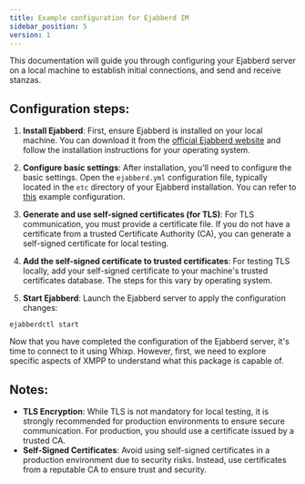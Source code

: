 ```yaml
---
title: Example configuration for Ejabberd IM
sidebar_position: 5
version: 1
---
```


This documentation will guide you through configuring your Ejabberd server on a local machine to establish initial connections, and send and receive stanzas.

## Configuration steps:

1. **Install Ejabberd**: First, ensure Ejabberd is installed on your local machine. You can download it from the [official Ejabberd website](https://www.process-one.net/en/ejabberd/downloads/) and follow the installation instructions for your operating system.

2. **Configure basic settings**: After installation, you'll need to configure the basic settings. Open the `ejabberd.yml` configuration file, typically located in the `etc` directory of your Ejabberd installation. You can refer to [this](https://github.com/processone/ejabberd/blob/master/ejabberd.yml.example) example configuration.

3. **Generate and use self-signed certificates (for TLS)**: For TLS communication, you must provide a certificate file. If you do not have a certificate from a trusted Certificate Authority (CA), you can generate a self-signed certificate for local testing.

4. **Add the self-signed certificate to trusted certificates**: For testing TLS locally, add your self-signed certificate to your machine's trusted certificates database. The steps for this vary by operating system.

5. **Start Ejabberd**: Launch the Ejabberd server to apply the configuration changes:

```console
ejabberdctl start
```

Now that you have completed the configuration of the Ejabberd server, it's time to connect to it using Whixp. However, first, we need to explore specific aspects of XMPP to understand what this package is capable of.

## Notes:

- **TLS Encryption**: While TLS is not mandatory for local testing, it is strongly recommended for production environments to ensure secure communication. For production, you should use a certificate issued by a trusted CA.
- **Self-Signed Certificates**: Avoid using self-signed certificates in a production environment due to security risks. Instead, use certificates from a reputable CA to ensure trust and security.
